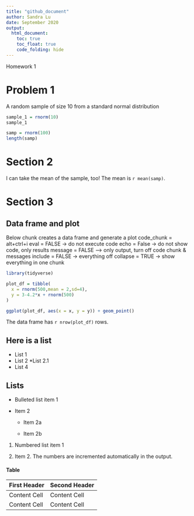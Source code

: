 ```yaml
---
title: "github_document"
author: Sandra Lu
date: September 2020
output: 
  html_document:
    toc: true
    toc_float: true
    code_folding: hide
---
```


Homework 1

# Problem 1

A random sample of size 10 from a standard normal distribution
```r
sample_1 = rnorm(10)
sample_1
```


```r
samp = rnorm(100)
length(samp)
```

# Section 2

I can take the mean of the sample, too!
The mean is `r mean(samp)`.

# Section 3
## Data frame and plot

Below chunk creates a data frame and generate a plot
code_chunk = alt+ctrl+i
eval = FALSE -> do not execute code
echo = False -> do not show code, only results
message = FALSE --> only output, turn off code chunk & messages
include = FALSE -> everything off
collapse = TRUE -> show everything in one chunk
```r
library(tidyverse)

plot_df = tibble(
  x = rnorm(500,mean = 2,sd=4),
  y = 3-4.2*x + rnorm(500)
)

ggplot(plot_df, aes(x = x, y = y)) + geom_point()
```

The data frame has `r nrow(plot_df)` rows.

Here is a list
--------------
* List 1
* List 2
  *List 2.1
* List 4

Lists
------------------------------------------------------------

*   Bulleted list item 1

*   Item 2

    * Item 2a

    * Item 2b

1.  Numbered list item 1

1.  Item 2. The numbers are incremented automatically in the output.

#### Table
First Header  | Second Header
------------- | -------------
Content Cell  | Content Cell
Content Cell  | Content Cell